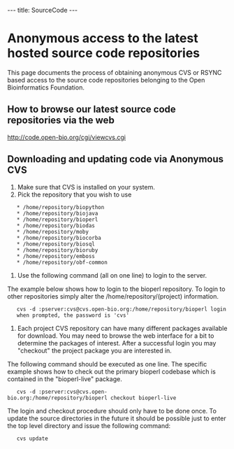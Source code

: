 ---
title: SourceCode
---

=Anonymous access to the latest hosted source code repositories=

This page documents the process of obtaining anonymous CVS or RSYNC based access to the source code repositories belonging to the Open Bioinformatics Foundation.

==How to browse our latest source code repositories via the web==

http://code.open-bio.org/cgi/viewcvs.cgi

==Downloading and updating code via Anonymous CVS==

# Make sure that CVS is installed on your system.
# Pick the repository that you wish to use
    * /home/repository/biopython
    * /home/repository/biojava
    * /home/repository/bioperl
    * /home/repository/biodas
    * /home/repository/moby
    * /home/repository/biocorba
    * /home/repository/biosql
    * /home/repository/bioruby
    * /home/repository/emboss
    * /home/repository/obf-common 
# Use the following command (all on one line) to login to the server.
The example below shows how to login to the bioperl repository. To login to other repositories simply alter the /home/repository/(project) information.
    cvs -d :pserver:cvs@cvs.open-bio.org:/home/repository/bioperl login
    when prompted, the password is 'cvs'
# Each project CVS repository can have many different packages available for download. You may need to browse the web interface for a bit to determine the packages of interest. After a successful login you may "checkout" the project package you are interested in.
The following command should be executed as one line. The specific example shows how to check out the primary bioperl codebase which is contained in the "bioperl-live" package.
    cvs -d :pserver:cvs@cvs.open-bio.org:/home/repository/bioperl checkout bioperl-live
The login and checkout procedure should only have to be done once. To update the source directories in the future it should be possible just to enter the top level directory and issue the following command:
    cvs update